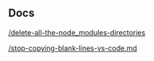 ## Docs

[/delete-all-the-node_modules-directories](/delete-all-the-node_modules-directories)

[/stop-copying-blank-lines-vs-code.md](/stop-copying-blank-lines-vs-code)
